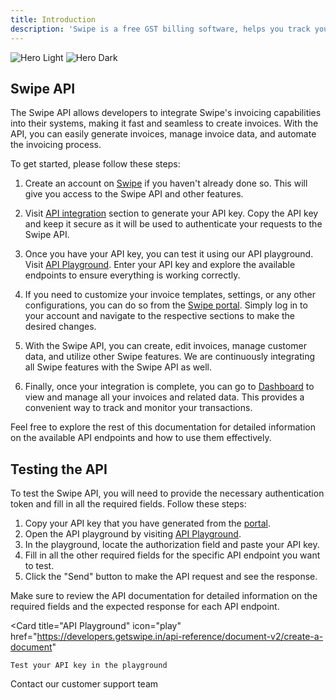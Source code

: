 ```yaml
---
title: Introduction
description: 'Swipe is a free GST billing software, helps you track your sales, purchases & estimates in real-time. With Swipe, you can easily manage your inventory, file GST returns, create & share professional invoices.'
---
```


<img
    className="block dark:hidden"
    src="/images/hero-light.svg"
    alt="Hero Light"
/>
<img
    className="hidden dark:block"
    src="/images/hero-dark.svg"
    alt="Hero Dark"
/>

## Swipe API

The Swipe API allows developers to integrate Swipe's invoicing capabilities into their systems, making it fast and seamless to create invoices. With the API, you can easily generate invoices, manage invoice data, and automate the invoicing process.

To get started, please follow these steps:

1. Create an account on [Swipe](https://app.getswipe.in) if you haven't already done so. This will give you access to the Swipe API and other features.

2. Visit [API integration](https://app.getswipe.in/user?tab=api_integration) section to generate your API key. Copy the API key and keep it secure as it will be used to authenticate your requests to the Swipe API.

3. Once you have your API key, you can test it using our API playground. Visit [API Playground](https://developers.getswipe.in/api-reference/document-v2/create-a-document). Enter your API key and explore the available endpoints to ensure everything is working correctly.

4. If you need to customize your invoice templates, settings, or any other configurations, you can do so from the [Swipe portal](https://app.getswipe.in/list/sales?settings=document_settings). Simply log in to your account and navigate to the respective sections to make the desired changes.

5. With the Swipe API, you can create, edit invoices, manage customer data, and utilize other Swipe features. We are continuously integrating all Swipe features with the Swipe API as well.

6. Finally, once your integration is complete, you can go to [Dashboard](https://app.getswipe.in) to view and manage all your invoices and related data. This provides a convenient way to track and monitor your transactions.

Feel free to explore the rest of this documentation for detailed information on the available API endpoints and how to use them effectively.

## Testing the API

To test the Swipe API, you will need to provide the necessary authentication token and fill in all the required fields. Follow these steps:

1. Copy your API key that you have generated from the [portal](https://app.getswipe.in/user?tab=api_integration).
2. Open the API playground by visiting [API Playground](https://developers.getswipe.in/api-reference/document/create-a-document).
3. In the playground, locate the authorization field and paste your API key.
4. Fill in all the other required fields for the specific API endpoint you want to test.
5. Click the "Send" button to make the API request and see the response.

Make sure to review the API documentation for detailed information on the required fields and the expected response for each API endpoint.

<Card
    title="API Playground"
    icon="play"
    href="https://developers.getswipe.in/api-reference/document-v2/create-a-document"
>
    Test your API key in the playground
</Card>

<Card title="Support" icon="question" href="mailto:api@getswipe.in">
    Contact our customer support team
</Card>
